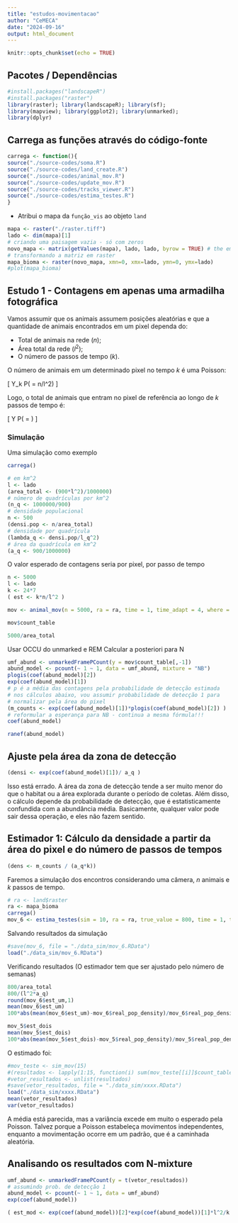 ```yaml
---
title: "estudos-movimentacao"
author: "CeMECA"
date: "2024-09-16"
output: html_document
---
```


```r
knitr::opts_chunk$set(echo = TRUE)
```

## Pacotes / Dependências

```r
#install.packages("landscapeR")
#install.packages("raster")
library(raster); library(landscapeR); library(sf);
library(mapview); library(ggplot2); library(unmarked); 
library(dplyr)
```


## Carrega as funções através do código-fonte

```r
carrega <- function(){
source("./source-codes/soma.R")
source("./source-codes/land_create.R")
source("./source-codes/animal_mov.R")
source("./source-codes/update_mov.R")
source("./source-codes/tracks_viewer.R")
source("./source-codes/estima_testes.R")
}
```


 - Atribui o mapa da `função_vis` ao objeto `land` 

```r
mapa <- raster("./raster.tiff")
lado <- dim(mapa)[1]
# criando uma paisagem vazia - só com zeros
novo_mapa <- matrix(getValues(mapa), lado, lado, byrow = TRUE) # the empty landscape
# transformando a matriz em raster
mapa_bioma <- raster(novo_mapa, xmn=0, xmx=lado, ymn=0, ymx=lado)
#plot(mapa_bioma)
```

## Estudo 1 - Contagens em apenas uma armadilha fotográfica

Vamos assumir que os animais assumem posições aleatórias e que a quantidade de animais encontrados em um pixel dependa do: 

 - Total de animais na rede ($n$); 
 - Área total da rede ($l^2$); 
 - O número de passos de tempo ($k$). 

O número de animais em um determinado pixel no tempo $k$ é uma Poisson: 

\[
Y_k \sim P( \lambda = n/l^2)
\]

Logo, o total de animais que entram no pixel de referência ao longo de $k$ passos de tempo é: 

\[
Y \sim P( \lambda = \frac{n ~ k}{l^2})
\]

### Simulação

Uma simulação como exemplo


```r
carrega()
```

```r
# em km^2
l <- lado
(area_total <- (900*l^2)/1000000)
# número de quadrículas por km^2
(n_q <- 1000000/900)
# densidade populacional 
n <- 500
(densi.pop <- n/area_total) 
# densidade por quadrícula 
(lambda_q <- densi.pop/l_q^2)
# área da quadrícula em km^2
(a_q <- 900/1000000)
```
O valor esperado de contagens seria por pixel, por passo de tempo

```r
n <- 5000
l <- lado
k <- 24*7
( est <- k*n/l^2 )
```

```r
mov <- animal_mov(n = 5000, ra = ra, time = 1, time_adapt = 4, where = "random", landscape_on = TRUE, n_camera = 4)
```
```r
mov$count_table
```

```r
5000/area_total
```
Usar OCCU do unmarked e REM
Calcular a posteriori para N 


```r
umf_abund <- unmarkedFramePCount(y = mov$count_table[,-1])
abund_model <- pcount(~ 1 ~ 1, data = umf_abund, mixture = "NB")
plogis(coef(abund_model)[2])
exp(coef(abund_model)[1])
# p é a média das contagens pela probabilidade de detecção estimada
# nos cálculos abaixo, vou assumir probabilidade de detecção 1 para 
# normalizar pela área do pixel
(m_counts <- exp(coef(abund_model)[1])*plogis(coef(abund_model)[2]) )
# reformular a esperança para NB - continua a mesma fórmula!!!
coef(abund_model)
```

```r
ranef(abund_model)
```

## Ajuste pela área da zona de detecção

```r
(densi <- exp(coef(abund_model)[1])/ a_q )
```
Isso está errado. A área da zona de detecção tende a ser muito menor do que o habitat ou a área explorada durante o período de coletas. Além disso, o cálculo depende da probabilidade de detecção, que é estatisticamente confundida com a abundância média. Basicamente, qualquer valor pode sair dessa operação, e eles não fazem sentido. 

## Estimador 1: Cálculo da densidade a partir da área do pixel e do número de passos de tempos

```r
(dens <- m_counts / (a_q*k))
```

Faremos a simulação dos encontros considerando uma câmera, $n$ animais e $k$ passos de tempo.  

```r
# ra <- land$raster
ra <- mapa_bioma
carrega()
mov_6 <- estima_testes(sim = 10, ra = ra, true_value = 800, time = 1, time_adapt = 0, where = "random", landscape_on = FALSE, n_camera = 20)
```

Salvando resultados da simulação

```r
#save(mov_6, file = "./data_sim/mov_6.RData")
load("./data_sim/mov_6.RData")
```

Verificando resultados (O estimador tem que ser ajustado pelo número de semanas)

```r
800/area_total
800/(l^2*a_q)
round(mov_6$est_um,1)
mean(mov_6$est_um)
100*abs(mean(mov_6$est_um)-mov_6$real_pop_density)/mov_6$real_pop_density
```

```r
mov_5$est_dois
mean(mov_5$est_dois)
100*abs(mean(mov_5$est_dois)-mov_5$real_pop_density)/mov_5$real_pop_density
```








O estimado foi:

```r
#mov_teste <- sim_mov(15)
#(resultados <- lapply(1:15, function(i) sum(mov_teste[[i]]$count_table[1,2])))
#vetor_resultados <- unlist(resultados)
#save(vetor_resultados, file = "./data_sim/xxxx.RData")
load("./data_sim/xxxx.RData")
mean(vetor_resultados)
var(vetor_resultados)
```

A média está parecida, mas a variância excede em muito o esperado pela Poisson. Talvez porque a Poisson estabeleça movimentos independentes, enquanto a movimentação ocorre em um padrão, que é a caminhada aleatória. 


## Analisando os resultados com N-mixture

```r
umf_abund <- unmarkedFramePCount(y = t(vetor_resultados))
# assumindo prob. de detecção 1
abund_model <- pcount(~ 1 ~ 1, data = umf_abund)
exp(coef(abund_model))
```

```r
( est_mod <- exp(coef(abund_model))[2]*exp(coef(abund_model))[1]*l^2/k )
```

